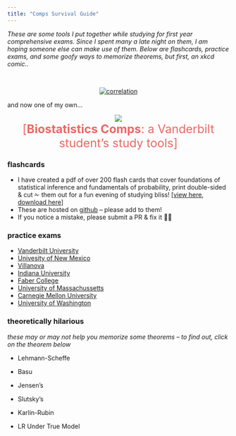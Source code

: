 ```yaml
---
title: "Comps Survival Guide"
---
```


<script src="https://code.jquery.com/jquery-1.10.2.js"></script>




*These are some tools I put together while studying for first year comprehensive exams. Since I spent many a late night on them, I am hoping someone else can make use of them. Below are flashcards, practice exams, and some goofy ways to memorize theorems, but first, an xkcd comic..*

<br>

<center>

<a href="http://xkcd.com/1236/" target="_blank">
  <img src="http://imgs.xkcd.com/comics/seashell.png" alt="correlation">
</a>

</center>

and now one of my own...

<center>
<img src="https://raw.githubusercontent.com/LucyMcGowan/comps-survival-guide/master/basu.png">
</center>

<center>
<span style="color:#EB6864; font-size: 20pt">[**Biostatistics Comps**: a Vanderbilt student's study tools]</span></center>


### flashcards

* I have created a pdf of over 200 flash cards that cover foundations of statistical inference and fundamentals of probability, print double-sided & cut ✁ them out for a fun evening of studying bliss! [[view here](https://docs.google.com/viewer?url=https://github.com/LucyMcGowan/comps-survival-guide/raw/master/FlashCards.pdf), [download here](https://github.com/LucyMcGowan/comps-survival-guide/raw/master/FlashCards.pdf)]
* These are hosted on  [github](https://github.com/LucyMcGowan/comps-survival-guide/blob/master/FlashCards.tex) -- please add to them!
* If you notice a mistake, please submit a PR & fix it 🙏🏼 

### practice exams

* [Vanderbilt University](http://www.vanderbilt.edu/biostatistics/graduate/current-program/comprehensive-examinations/sample-exams/)
* [Univesity of New Mexico](http://www.math.unm.edu/stat/exams/index.php)
* [Villanova](http://www07.homepage.villanova.edu/michael.posner/comp.htm)
* [Indiana University](http://math.iupui.edu/node/5951)
* [Faber College](https://www.youtube.com/watch?v=rS00xWnqwvI)
* [University of Massachussetts](https://www.math.umass.edu/graduate/sample-qualifying-exams)
* [Carnegie Mellon University](https://www.stat.cmu.edu/Exams/phdstat.html)
* [University of Washington](http://www-old.biostat.washington.edu/grad/qualexams)

### theoretically hilarious

*these may or may not help you memorize some theorems -- to find out, click on the theorem below*


* <a id="show_image">Lehmann-Scheffe</a>
<img id="my_images" style="display:none;" src="https://raw.githubusercontent.com/LucyMcGowan/comps-survival-guide/master/lehmann-scheffe.png">

* <a id="show_image2">Basu</a>
<img id="my_images2" style="display:none;" src="https://raw.githubusercontent.com/LucyMcGowan/comps-survival-guide/master/basu.png">

* <a id="show_image3">Jensen's</a>
<img id="my_images3" style="display:none;" src="https://raw.githubusercontent.com/LucyMcGowan/comps-survival-guide/master/Jensen.png">

* <a id="show_image4">Slutsky's</a>
<img id="my_images4" style="display:none;" src="https://raw.githubusercontent.com/LucyMcGowan/comps-survival-guide/master/slutskys.png">

* <a id="show_image5">Karlin-Rubin</a>
<img id="my_images5" style="display:none;" src="https://raw.githubusercontent.com/LucyMcGowan/comps-survival-guide/master/karlin-rubin.png">

* <a id="show_image6">LR Under True Model</a>
<img id="my_images6" style="display:none;" src="https://raw.githubusercontent.com/LucyMcGowan/comps-survival-guide/master/LR-under-true-model.png">

<script src="//ajax.googleapis.com/ajax/libs/jquery/1.9.1/jquery.min.js"></script>
<script>
   $(document).ready(function(){
      $('#show_image').on("click", function(){
         $('#my_images').toggle();
      });
      $('#show_image2').on("click", function(){
         $('#my_images2').toggle();
      });
      $('#show_image3').on("click", function(){
         $('#my_images3').toggle();
      });
      $('#show_image4').on("click", function(){
         $('#my_images4').toggle();
      });
      $('#show_image5').on("click", function(){
         $('#my_images5').toggle();
      });
      $('#show_image6').on("click", function(){
         $('#my_images6').toggle();
      });
   });
</script>
